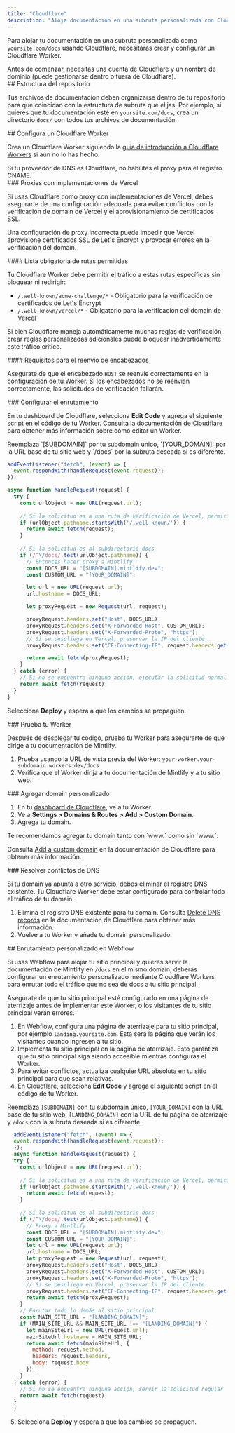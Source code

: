 ```yaml
---
title: "Cloudflare"
description: "Aloja documentación en una subruta personalizada con Cloudflare Workers"
---
```



Para alojar tu documentación en una subruta personalizada como `yoursite.com/docs` usando Cloudflare, necesitarás crear y configurar un Cloudflare Worker.

<Info>
  Antes de comenzar, necesitas una cuenta de Cloudflare y un nombre de dominio (puede gestionarse dentro o fuera de Cloudflare).
</Info>


<div id="repository-structure">
  ## Estructura del repositorio
</div>

Tus archivos de documentación deben organizarse dentro de tu repositorio para que coincidan con la estructura de subruta que elijas. Por ejemplo, si quieres que tu documentación esté en `yoursite.com/docs`, crea un directorio `docs/` con todos tus archivos de documentación.

<div id="set-up-a-cloudflare-worker">
  ## Configura un Cloudflare Worker
</div>

Crea un Cloudflare Worker siguiendo la [guía de introducción a Cloudflare Workers](https://developers.cloudflare.com/workers/get-started/dashboard/) si aún no lo has hecho.

<Warning>
  Si tu proveedor de DNS es Cloudflare, no habilites el proxy para el registro CNAME.
</Warning>

<div id="proxies-with-vercel-deployments">
  ### Proxies con implementaciones de Vercel
</div>

Si usas Cloudflare como proxy con implementaciones de Vercel, debes asegurarte de una configuración adecuada para evitar conflictos con la verificación de domain de Vercel y el aprovisionamiento de certificados SSL.

Una configuración de proxy incorrecta puede impedir que Vercel aprovisione certificados SSL de Let's Encrypt y provocar errores en la verificación del domain.

<div id="required-path-allowlist">
  #### Lista obligatoria de rutas permitidas
</div>

Tu Cloudflare Worker debe permitir el tráfico a estas rutas específicas sin bloquear ni redirigir:

- `/.well-known/acme-challenge/*` - Obligatorio para la verificación de certificados de Let's Encrypt
- `/.well-known/vercel/*` - Obligatorio para la verificación del domain de Vercel

Si bien Cloudflare maneja automáticamente muchas reglas de verificación, crear reglas personalizadas adicionales puede bloquear inadvertidamente este tráfico crítico.

<div id="header-forwarding-requirements">
  #### Requisitos para el reenvío de encabezados
</div>

Asegúrate de que el encabezado `HOST` se reenvíe correctamente en la configuración de tu Worker. Si los encabezados no se reenvían correctamente, las solicitudes de verificación fallarán.

<div id="configure-routing">
  ### Configurar el enrutamiento
</div>

En tu dashboard de Cloudflare, selecciona **Edit Code** y agrega el siguiente script en el código de tu Worker. Consulta la [documentación de Cloudflare](https://developers.cloudflare.com/workers-ai/get-started/dashboard/#development) para obtener más información sobre cómo editar un Worker.

<Tip>
  Reemplaza `[SUBDOMAIN]` por tu subdomain único, `[YOUR_DOMAIN]` por la URL base de tu sitio web y `/docs` por la subruta deseada si es diferente.
</Tip>

```javascript
addEventListener("fetch", (event) => {
  event.respondWith(handleRequest(event.request));
});

async function handleRequest(request) {
  try {
    const urlObject = new URL(request.url);
    
    // Si la solicitud es a una ruta de verificación de Vercel, permitir que pase
    if (urlObject.pathname.startsWith('/.well-known/')) {
      return await fetch(request);
    }
    
    // Si la solicitud es al subdirectorio docs
    if (/^\/docs/.test(urlObject.pathname)) {
      // Entonces hacer proxy a Mintlify
      const DOCS_URL = "[SUBDOMAIN].mintlify.dev";
      const CUSTOM_URL = "[YOUR_DOMAIN]";

      let url = new URL(request.url);
      url.hostname = DOCS_URL;

      let proxyRequest = new Request(url, request);

      proxyRequest.headers.set("Host", DOCS_URL);
      proxyRequest.headers.set("X-Forwarded-Host", CUSTOM_URL);
      proxyRequest.headers.set("X-Forwarded-Proto", "https");
      // Si se despliega en Vercel, preservar la IP del cliente
      proxyRequest.headers.set("CF-Connecting-IP", request.headers.get("CF-Connecting-IP"));

      return await fetch(proxyRequest);
    }
  } catch (error) {
    // Si no se encuentra ninguna acción, ejecutar la solicitud normal
    return await fetch(request);
  }
}
```

Selecciona **Deploy** y espera a que los cambios se propaguen.

<Propagating />


<div id="test-your-worker">
  ### Prueba tu Worker
</div>

Después de desplegar tu código, prueba tu Worker para asegurarte de que dirige a tu documentación de Mintlify.

1. Prueba usando la URL de vista previa del Worker: `your-worker.your-subdomain.workers.dev/docs`
2. Verifica que el Worker dirija a tu documentación de Mintlify y a tu sitio web.

<div id="add-custom-domain">
  ### Agregar domain personalizado
</div>

1. En tu [dashboard de Cloudflare](https://dash.cloudflare.com/), ve a tu Worker.
2. Ve a **Settings > Domains & Routes > Add > Custom Domain**.
3. Agrega tu domain. 

<Tip>
  Te recomendamos agregar tu domain tanto con `www.` como sin `www.`.
</Tip>

Consulta [Add a custom domain](https://developers.cloudflare.com/workers/configuration/routing/custom-domains/#add-a-custom-domain) en la documentación de Cloudflare para obtener más información. 

<div id="resolve-dns-conflicts">
  ### Resolver conflictos de DNS
</div>

Si tu domain ya apunta a otro servicio, debes eliminar el registro DNS existente. Tu Cloudflare Worker debe estar configurado para controlar todo el tráfico de tu domain.

1. Elimina el registro DNS existente para tu domain. Consulta [Delete DNS records](https://developers.cloudflare.com/dns/manage-dns-records/how-to/create-dns-records/#delete-dns-records) en la documentación de Cloudflare para obtener más información.
2. Vuelve a tu Worker y añade tu domain personalizado.

<div id="webflow-custom-routing">
  ## Enrutamiento personalizado en Webflow
</div>

Si usas Webflow para alojar tu sitio principal y quieres servir la documentación de Mintlify en `/docs` en el mismo domain, deberás configurar un enrutamiento personalizado mediante Cloudflare Workers para enrutar todo el tráfico que no sea de docs a tu sitio principal.

<Warning>
  Asegúrate de que tu sitio principal esté configurado en una página de aterrizaje antes de implementar este Worker, o los visitantes de tu sitio principal verán errores.
</Warning>

1. En Webflow, configura una página de aterrizaje para tu sitio principal, por ejemplo `landing.yoursite.com`. Esta será la página que verán los visitantes cuando ingresen a tu sitio.
2. Implementa tu sitio principal en la página de aterrizaje. Esto garantiza que tu sitio principal siga siendo accesible mientras configuras el Worker.
3. Para evitar conflictos, actualiza cualquier URL absoluta en tu sitio principal para que sean relativas.
4. En Cloudflare, selecciona **Edit Code** y agrega el siguiente script en el código de tu Worker.

<Tip> Reemplaza `[SUBDOMAIN]` con tu subdomain único, `[YOUR_DOMAIN]` con la URL base de tu sitio web, `[LANDING_DOMAIN]` con la URL de tu página de aterrizaje y `/docs` con la subruta deseada si es diferente. </Tip>

```javascript
  addEventListener("fetch", (event) => {
  event.respondWith(handleRequest(event.request));
  });
  async function handleRequest(request) {
  try {
    const urlObject = new URL(request.url);
    
    // Si la solicitud es a una ruta de verificación de Vercel, permitir que pase
    if (urlObject.pathname.startsWith('/.well-known/')) {
      return await fetch(request);
    }
    
    // Si la solicitud es al subdirectorio docs
    if (/^\/docs/.test(urlObject.pathname)) {
      // Proxy a Mintlify
      const DOCS_URL = "[SUBDOMAIN].mintlify.dev";
      const CUSTOM_URL = "[YOUR_DOMAIN]";
      let url = new URL(request.url);
      url.hostname = DOCS_URL;
      let proxyRequest = new Request(url, request);
      proxyRequest.headers.set("Host", DOCS_URL);
      proxyRequest.headers.set("X-Forwarded-Host", CUSTOM_URL);
      proxyRequest.headers.set("X-Forwarded-Proto", "https");
      // Si se despliega en Vercel, preservar la IP del cliente
      proxyRequest.headers.set("CF-Connecting-IP", request.headers.get("CF-Connecting-IP"));
      return await fetch(proxyRequest);
    }
    // Enrutar todo lo demás al sitio principal
    const MAIN_SITE_URL = "[LANDING_DOMAIN]";
    if (MAIN_SITE_URL && MAIN_SITE_URL !== "[LANDING_DOMAIN]") {
      let mainSiteUrl = new URL(request.url);
      mainSiteUrl.hostname = MAIN_SITE_URL;
      return await fetch(mainSiteUrl, {
        method: request.method,
        headers: request.headers,
        body: request.body
      });
    }
  } catch (error) {
    // Si no se encuentra ninguna acción, servir la solicitud regular
    return await fetch(request);
  }
  }
```

5. Selecciona **Deploy** y espera a que los cambios se propaguen.

<Propagating />
